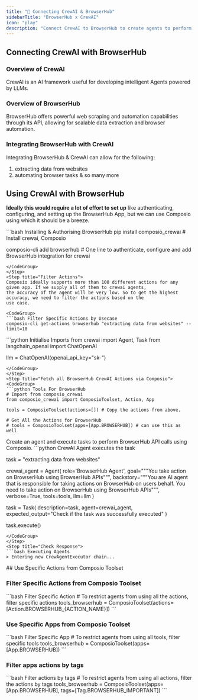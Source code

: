 ```yaml
---
title: "🚀 Connecting CrewAI & BrowserHub"
sidebarTitle: "BrowserHub x CrewAI"
icon: "play"
description: "Connect CrewAI to BrowserHub to create agents to perform tasks using natural language"
---
```


## Connecting CrewAI with BrowserHub

### Overview of CrewAI

CrewAI is an AI framework useful for developing intelligent Agents powered by LLMs.

### Overview of BrowserHub

BrowserHub offers powerful web scraping and automation capabilities through its API, allowing for scalable data extraction and browser automation.

### Integrating BrowserHub with CrewAI

Integrating BrowserHub & CrewAI can allow for the following:

1. extracting data from websites
2. automating browser tasks
& so many more

## Using CrewAI with BrowserHub

<Steps>
<Step title="Setting Up the Environment">

**Ideally this would require a lot of effort to set up** like authenticating, configuring, and setting up the BrowserHub App, but we can use Composio using which it should be a breeze.

<CodeGroup>
```bash Installing & Authorising BrowserHub
pip install composio_crewai # Install crewai, Composio 

composio-cli add browserhub # One line to authenticate, configure and add BrowserHub integration for crewai
```
</CodeGroup>
</Step>
<Step title="Filter Actions">
Composio ideally supports more than 100 different actions for any given app. If we supply all of them to crewai agents, 
the accuracy of the agent will be very low. So to get the highest accuracy, we need to filter the actions based on the 
use case.

<CodeGroup>
```bash Filter Specific Actions by Usecase
composio-cli get-actions browserhub "extracting data from websites" --limit=10
```
</CodeGroup>

</Step>
<Step title="Import Base Packages">

<CodeGroup>
```python Initialise Imports
from crewai import Agent, Task
from langchain_openai import ChatOpenAI

llm = ChatOpenAI(openai_api_key="sk-<OPENAI KEY>")
```
</CodeGroup>
</Step>
<Step title="Fetch all BrowserHub CrewAI Actions via Composio">
<CodeGroup>
```python Tools For BrowserHub
# Import from composio_crewai
from composio_crewai import ComposioToolset, Action, App

tools = ComposioToolset(actions=[]) # Copy the actions from above. 

# Get All the Actions for BrowserHub
# tools = ComposioToolset(apps=[App.BROWSERHUB]) # can use this as well
```
</CodeGroup>
</Step>
<Step title="Execute the Agent">
Create an agent and execute tasks to perform BrowserHub API calls using Composio. 
<CodeGroup>
```python CrewAI Agent executes the task

task = "extracting data from websites"

crewai_agent = Agent(
    role='BrowserHub Agent',
    goal="""You take action on BrowserHub using BrowserHub APIs""",
    backstory="""You are AI agent that is responsible for taking actions on BrowserHub on users behalf. You need to take action on BrowserHub using BrowserHub APIs""",
    verbose=True,
    tools=tools,
    llm=llm
)

task = Task(
    description=task,
    agent=crewai_agent,
    expected_output="Check if the task was successfully executed"
)

task.execute()
```
</CodeGroup>
</Step>
<Step title="Check Response">
```bash Executing Agents
> Entering new CrewAgentExecutor chain...
```
</Step>
</Steps>
## Use Specific Actions from Composio Toolset

### Filter Specific Actions from Composio Toolset

<CodeGroup>
```bash Filter Specific Action
# To restrict agents from using all the actions, filter specific actions
tools_browserhub = ComposioToolset(actions=[Action.BROWSERHUB_{ACTION_NAME}])
```
</CodeGroup>

### Use Specific Apps from Composio Toolset
<CodeGroup>
```bash Filter Specific App
# To restrict agents from using all tools, filter specific tools
tools_browserhub = ComposioToolset(apps=[App.BROWSERHUB])
```
</CodeGroup>

### Filter apps actions by tags 
<CodeGroup>
```bash Filter actions by tags
# To restrict agents from using all actions, filter the actions by tags
tools_browserhub = ComposioToolset(apps=[App.BROWSERHUB], tags=[Tag.BROWSERHUB_IMPORTANT])
```
</CodeGroup>